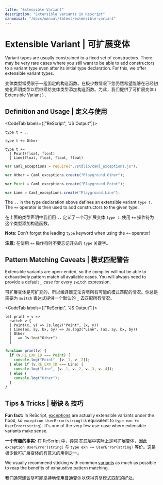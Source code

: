```yaml
---
title: "Extensible Variant"
description: "Extensible Variants in ReScript"
canonical: "/docs/manual/latest/extensible-variant"
---
```


# Extensible Variant | 可扩展变体

Variant types are usually constrained to a fixed set of constructors. There may be very rare cases where you still want to be able to add constructors to a variant type even after its initial type declaration. For this, we offer extensible variant types.

变体类型常受限于一组固定的构造函数。在极少数情况下您仍然希望能够在已经初始化声明类型以后继续给变体类型添加构造函数。为此，我们提供了可扩展变体 ( Extensible Variant ) .

## Definition and Usage | 定义与使用

<CodeTab labels={["ReScript", "JS Output"]}>

```res example
type t = ..

type t += Other

type t +=
  | Point(float, float)
  | Line(float, float, float, float)
```
```js
var Caml_exceptions = require("./stdlib/caml_exceptions.js");

var Other = Caml_exceptions.create("Playground.Other");

var Point = Caml_exceptions.create("Playground.Point");

var Line = Caml_exceptions.create("Playground.Line");
```

</CodeTab>

The `..` in the type declaration above defines an extensible variant `type t`. The `+=` operator is then used to add constructors to the given type. 

在上面的类型声明中我们用 `..` 定义了一个可扩展变体 `type t`. 使用 `+=` 操作符为这个类型添加构造函数。

**Note:** Don't forget the leading `type` keyword when using the `+=` operator!

**注意:** 在使用 `+=` 操作符时不要忘记开头的 `type` 关键字。

## Pattern Matching Caveats | 模式匹配警告

Extensible variants are open-ended, so the compiler will not be able to exhaustively pattern match all available cases. You will always need to provide a default `_` case for every `switch` expression. 

可扩展变体是可扩充的，所以编译器无法穷尽所有可能的模式匹配的情况。你总是需要为 `switch` 表达式提供一个默认的 `_` 去匹配所有情况。

<CodeTab labels={["ReScript", "JS Output"]}>


```res
let print = v =>
  switch v {
  | Point(x, y) => Js.log2("Point", (x, y))
  | Line(ax, ay, bx, by) => Js.log2("Line", (ax, ay, bx, by))
  | Other
  | _ => Js.log("Other")
  }
```
```js
function print(v) {
  if (v.RE_EXN_ID === Point) {
    console.log("Point", [v._1, v._2]);
  } else if (v.RE_EXN_ID === Line) {
    console.log("Line", [v._1, v._2, v._3, v._4]);
  } else {
    console.log("Other");
  } 
}
```

</CodeTab>

## Tips & Tricks | 秘诀 & 技巧

**Fun fact:** In ReScript, [exceptions](./exception) are actually extensible variants under the hood, so `exception UserError(string)` is equivalent to `type exn += UserError(string)`. It's one of the very few use-case where extensible variants make sense.

**一个有趣的事实:** 在 ReScript 中，[异常](./exception) 在底层中实际上是可扩展变体，因此 `exception UserError(string)` 与 `type exn += UserError(string)` 等价。这是极少数可扩展变体的有意义的用例之一。

We usually recommend sticking with common [variants](./variant) as much as possible to reap the benefits of exhaustive pattern matching.

我们通常建议尽可能坚持地使用[普通变体](./variant)以获得穷尽模式匹配的好处。